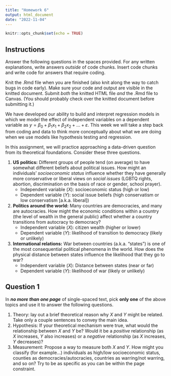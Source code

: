 ```yaml
---
title: "Homework 6"
output: html_document
date: "2022-11-04"
---
```


```r
knitr::opts_chunk$set(echo = TRUE)
```

## Instructions

Answer the following questions in the spaces provided. For any written explanations, write answers *outside* of code chunks. Insert code chunks and write code for answers that require coding.

Knit the .Rmd file when you are finished (also knit along the way to catch bugs in code early). Make sure your code and output are visible in the knitted document. Submit *both* the knitted HTML file *and* the .Rmd file to Canvas. (You should probably check over the knitted document before submitting it.)

We have developed our ability to build and interpret regression models in which we model the effect of independent variables on a dependent variable as $y = \beta_0 + \beta_1x_1 + \beta_2x_2 + ... + \varepsilon$.  This week we will take a step back from coding and data to think more conceptually about what we are doing when we use models like hypothesis testing and regression.

In this assignment, we will practice approaching a data-driven question from its theoretical foundations. Consider these three questions. 

1. **US politics:** Different groups of people tend (on average) to have somewhat different beliefs about political issues. How might an individuals' *socioeconomic status* influence whether they have generally more conservative or liberal views on *social issues* (LGBTQ rights, abortion, discrimination on the basis of race or gender, school prayer).
    - Independent variable ($X$): socioeconomic status (high or low)
    - Dependent variable ($Y$): social issue beliefs (high conservatism or low conservatism [a.k.a. liberal])

2. **Politics around the world:** Many countries are democracies, and many are autocracies. How might the economic conditions within a country (the level of wealth in the general public) affect whether a country transitions from autocracy to democracy?
    - Independent variable ($X$): citizen wealth (higher or lower)
    - Dependent variable ($Y$): likelihood of transition to democracy (likely or unlikely)

3. **International relations:** War between countries (a.k.a. "states") is one of the most consequential political phenomena in the world. How does the physical distance between states influence the likelihood that they go to war? 
    - Independent variable ($X$): Distance between states (near or far)
    - Dependent variable ($Y$): likelihood of war (likely or unlikely)

## Question 1
In ***no more than one page*** of single-spaced text, pick **only one** of the above topics and use it to answer the following questions.

1. Theory: lay out a brief theoretical reason why $X$ and $Y$ might be related. Take only a couple sentences to convey the main idea.
2. Hypothesis: If your theoretical mechanism were true, what would the relationship between $X$ and $Y$ be? Would it be a *positive* relationship (as $X$ increases, $Y$ also increases) or a *negative* relationship (as $X$ increases, $Y$ decreases)?
3. Measurement: Propose a way to measure both $X$ and $Y$. How might you classify (for example...) individuals as high/low socioeconomic status, counties as democracies/autocracies, countries as warring/not warring, and so on? Try to be as specific as you can be within the page constraint.

